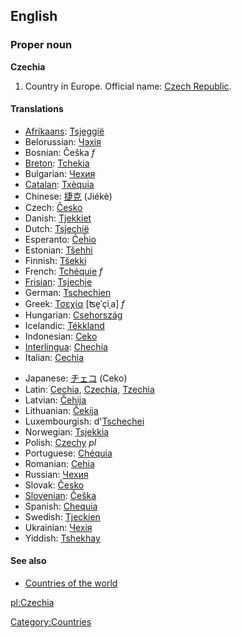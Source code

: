 ==English==

===Proper noun===
'''Czechia'''

# Country in Europe. Official name: [[Czech Republic]].

====Translations====
{{top}}
*[[Afrikaans]]: [[Tsjeggië]]
*Belorussian: [[Чэхія]]
*Bosnian: Češka ''f''
*[[Breton]]: [[Tchekia]]
*Bulgarian: [[Чехия]]
*[[Catalan]]: [[Txèquia]] 
*Chinese: [[捷克]] (Jiékè)
*Czech: [[Česko]] 
*Danish: [[Tjekkiet]] 
*Dutch: [[Tsjechië]]
*Esperanto: [[Ĉeĥio]]
*Estonian: [[Tšehhi]]
*Finnish: [[Tšekki]]
*French: [[Tchéquie]] ''f''
*[[Frisian]]: [[Tsjechje]]
*German: [[Tschechien]]
*Greek: [[Τσεχία]] [ʦe̞ˈçiˌa] ''f''
*Hungarian: [[Csehország]]
*Icelandic: [[Tékkland]]
*Indonesian: [[Ceko]]
*[[Interlingua]]: [[Chechia]]
*Italian: [[Cechia]]
{{mid}}
*Japanese: [[チェコ]] (Ceko)
*Latin: [[Cechia]], [[Czechia]], [[Tzechia]]
*Latvian: [[Čehija]]
*Lithuanian: [[Čekija]]
*Luxembourgish: d'[[Tschechei]]
*Norwegian: [[Tsjekkia]]
*Polish: [[Czechy]] ''pl''
*Portuguese: [[Chéquia]]
*Romanian: [[Cehia]]
*Russian: [[Чехия]]
*Slovak: [[Česko]]
*[[Slovenian]]: [[Češka]]
*Spanish: [[Chequia]]
*Swedish: [[Tjeckien]]
*Ukrainian: [[Чехія]]
*Yiddish: [[Tshekhay]]
{{bottom}}

====See also====
*[[Countries of the world]]

[[Category:Countries]]

[[pl:Czechia]]